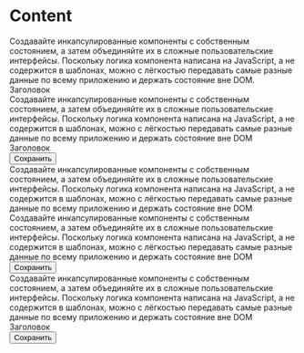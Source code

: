 
<Meta title="atoms/Contents" component={Content} />

# Content

<Canvas>
    <Story name="Default">
      <Content>
        <Paragraph>
          Создавайте инкапсулированные компоненты с собственным состоянием, а затем объединяйте их в сложные
          пользовательские интерфейсы. Поскольку логика компонента написана на JavaScript, а не содержится в шаблонах, можно
          с лёгкостью передавать самые разные данные по всему приложению и держать состояние вне DOM.
        </Paragraph>
      </Content>
    </Story>
</Canvas>

<Canvas>
    <Story name="WithHeader">
      <Content>
          <Content.Header>
            <Paragraph size={22} fontWeight="bold">
              Заголовок
            </Paragraph>
          </Content.Header>
          <div>
            <Paragraph>
              Создавайте инкапсулированные компоненты с собственным состоянием, а затем объединяйте их в сложные
              пользовательские интерфейсы. Поскольку логика компонента написана на JavaScript, а не содержится в шаблонах,
              можно с лёгкостью передавать самые разные данные по всему приложению и держать состояние вне DOM
            </Paragraph>
          </div>
      </Content>
    </Story>
</Canvas>

<Canvas>
    <Story name="WithHeaderAndButton">
      <Content>
        <Content.Header>
          <div>
            <Paragraph size={22} fontWeight="bold">
              Заголовок
            </Paragraph>
          </div>
          <div>
            <Button dimension="medium">Сохранить</Button>
          </div>
        </Content.Header>
        <div>
          <Paragraph>
            Создавайте инкапсулированные компоненты с собственным состоянием, а затем объединяйте их в сложные
            пользовательские интерфейсы. Поскольку логика компонента написана на JavaScript, а не содержится в шаблонах,
            можно с лёгкостью передавать самые разные данные по всему приложению и держать состояние вне DOM
          </Paragraph>
        </div>
      </Content>
    </Story>
</Canvas>

<Canvas>
    <Story name="WithFooter">
        <Content>
            <div>
              <Paragraph>
                Создавайте инкапсулированные компоненты с собственным состоянием, а затем объединяйте их в сложные
                пользовательские интерфейсы. Поскольку логика компонента написана на JavaScript, а не содержится в шаблонах,
                можно с лёгкостью передавать самые разные данные по всему приложению и держать состояние вне DOM
              </Paragraph>
            </div>
            <Content.Footer>
              <Button dimension="medium">Сохранить</Button>
            </Content.Footer>
        </Content>
    </Story>
</Canvas>

<Canvas>
    <Story name="WithFooterButton">
      <Content>
        <div>
          <Paragraph>
            Создавайте инкапсулированные компоненты с собственным состоянием, а затем объединяйте их в сложные
            пользовательские интерфейсы. Поскольку логика компонента написана на JavaScript, а не содержится в шаблонах,
            можно с лёгкостью передавать самые разные данные по всему приложению и держать состояние вне DOM
          </Paragraph>
        </div>
        <Content.Footer>
          <div>
            <Paragraph size={22} fontWeight="bold">
              Заголовок
            </Paragraph>
          </div>
          <div>
            <Button dimension="medium">Сохранить</Button>
          </div>
        </Content.Footer>
      </Content>
    </Story>
</Canvas>

